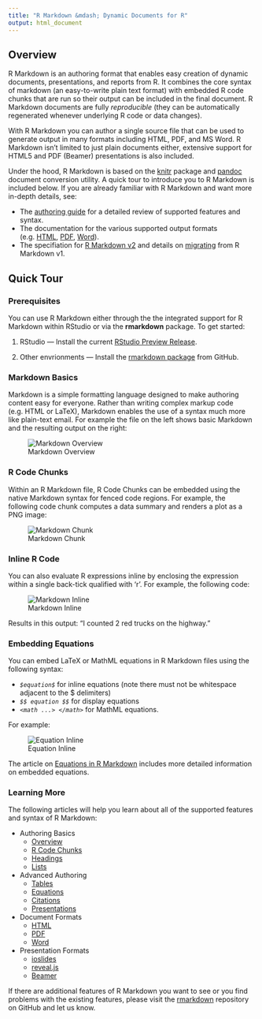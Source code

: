 ```yaml
---
title: "R Markdown &mdash; Dynamic Documents for R"
output: html_document
---
```


## Overview

R Markdown is an authoring format that enables easy creation of dynamic documents, presentations, and reports from R. It combines the core syntax of markdown (an easy-to-write plain text format) with embedded R code chunks that are run so their output can be included in the final document. R Markdown documents are fully *reproducible* (they can be automatically regenerated whenever underlying R code or data changes).

With R Markdown you can author a single source file that can be used to generate output in many formats including HTML, PDF, and MS Word. R Markdown isn't limited to just plain documents either, extensive support for HTML5 and PDF (Beamer) presentations is also included.

Under the hood, R Markdown is based on the [knitr](http://yihui.name/knitr/) package and [pandoc](http://johnmacfarlane.net/pandoc/) document conversion utility. A quick tour to introduce you to R Markdown is included below. If you are already familiar with R Markdown and want more in-depth details, see:

* The [authoring guide](authoring_overview.html) for a detailed review of supported features and syntax.
* The documentation for the various supported output formats (e.g. [HTML](html_document_format.html), [PDF](pdf_document_format.html), [Word](word_document_format.html)).
* The specifiation for [R Markdown v2](rmarkdown_v2_specification.html) and details on [migrating](rmarkdown_v1_migration.html) from R Markdown v1.

## Quick Tour

### Prerequisites

You can use R Markdown either through the the integrated support for R Markdown within RStudio or via the **rmarkdown** package. To get started:

1. RStudio --- Install the current [RStudio Preview Release](http://www.rstudio.com/ide/download/preview).

2. Other envrionments --- Install the [rmarkdown package](https://github.com/rstudio/rmarkdown) from GitHub.

### Markdown Basics

Markdown is a simple formatting language designed to make authoring content easy for everyone. Rather than writing complex markup code (e.g. HTML or LaTeX), Markdown enables the use of a syntax much more like plain-text email. For example the file on the left shows basic Markdown and the resulting output on the right:

![Markdown Overview](images/markdownOverview.png)

### R Code Chunks

Within an R Markdown file, R Code Chunks can be embedded using the native Markdown syntax for fenced code regions. For example, the following code chunk computes a data summary and renders a plot as a PNG image:

![Markdown Chunk](images/markdownChunk.png)


### Inline R Code

You can also evaluate R expressions inline by enclosing the expression within a single back-tick qualified with 'r'. For example, the following code:

![Markdown Inline](images/markdownInline.png)

Results in this output: "I counted 2 red trucks on the highway."

### Embedding Equations

You can embed LaTeX or MathML equations in R Markdown files using the following syntax:

* *`$equation$`* for inline equations (note there must not be whitespace adjacent to the $ delimiters)
* *`$$ equation $$`* for display equations
* *`<math ...> </math>`* for MathML equations.

For example:

![Equation Inline](images/equations_inline.png)

The article on [Equations in R Markdown](authoring_equations.html) includes more detailed information on embedded equations.

### Learning More

The following articles will help you learn about all of the supported features and syntax of R Markdown:

* Authoring Basics
    + [Overview](authoring_overview.html)
    + [R Code Chunks](authoring_rcode.html)
    + [Headings](authoring_headings.html)
    + [Lists](authoring_lists.html)
* Advanced Authoring
    + [Tables](authoring_tables.html)
    + [Equations](authoring_equations.html)
    + [Citations](authoring_citations.html)
    + [Presentations](authoring_presentations.html)
* Document Formats
    + [HTML](html_document_format.html)
    + [PDF](pdf_document_format.html)
    + [Word](word_document_format.html)
* Presentation Formats
    + [ioslides](ioslides_presentation_format.html)
    + [reveal.js](revealjs_presentation_format.html)
    + [Beamer](beamer_presentation_format.html)

If there are additional features of R Markdown you want to see or you find problems with the existing features, please visit the [rmarkdown](https://github.com/rstudio/rmarkdown) repository on GitHub and let us know.




